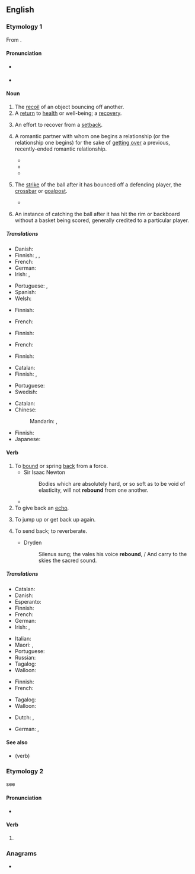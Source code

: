 ==English==

===Etymology 1===
From {{etyl|fro|en}} {{m|fro|rebondir}}.

====Pronunciation====
* {{a|RP}} {{IPA|en|/ɹiˈbaʊnd/}}
* {{a|US}} {{IPA|en|/ˈɹibaʊnd/}}

====Noun====
{{en-noun}}

# The [[recoil]] of an object bouncing off another.
# A [[return]] to [[health]] or well-being; a [[recovery]].
#: {{ux|en|I am on the '''rebound'''.}}
# An effort to recover from a [[setback]].
# {{lb|en|colloquial}} A romantic partner with whom one begins a relationship (or the relationship one begins) for the sake of [[get over|getting over]] a previous, recently-ended romantic relationship.
#* {{quote-book|en|year=2008|title=Proceed with Caution: Life's a Journey|author=Craig Ainsworth|passage=What if she was a '''rebound''' after all and he didn't feel the same way for her anymore?|page=96|ISBN=1424186080}}
#* {{quote-book|en|year=2009|title=Nuthouse Love|author=Kenny Attaway|passage=Nika was dealt a terrible blow in finding she was a '''rebound''' and that Steve was still madly in love with his ex and that their love affair was sparked out of retaliation[.]|page=154|ISBN=1449044549}}
#* {{quote-book|en|year=2010|title=Sixty, Sex, & Tango: Confessions of a Beatnik Boomer|author=Joan Moran|passage=Sure, he was a '''rebound''', but he was a respectable '''rebound'''. Then, the '''rebound''' broke up with me.|page=43|ISBN=1450232817}}
# {{lb|en|sports}} The [[strike]] of the ball after it has bounced off a defending player, the [[crossbar]] or [[goalpost]].
#* {{quote-journal
|en
|date=December 28, 2010
|author=Kevin Darling
|title=West Brom 1 - 3 Blackburn
|work=BBC
|url=http://news.bbc.co.uk/sport1/hi/football/eng_prem/9308862.stm
|page=
|passage=The inevitable Baggies onslaught followed as substitute Simon Cox saw his strike excellently parried by keeper Bunn, with Cox heading the '''rebound''' down into the ground and agonisingly over the bar.}}
# {{lb|en|basketball}} An instance of catching the ball after it has hit the rim or backboard without a basket being scored, generally credited to a particular player.

=====Translations=====
{{trans-top|recoil of an object bouncing off another}}
* Danish: {{t|da|tilbagestuds|n}}
* Finnish: {{t|fi|kimpoaminen}}, {{t|fi|pomppaaminen}}, {{t+|fi|pomppu}}
* French: {{t+|fr|rebond|m}}
* German: {{t|de|Rückprall|m}}
* Irish: {{t|ga|athléim|f}}, {{t|ga|athphreab|f}}
{{trans-mid}}
* Portuguese: {{t+|pt|rebote|m}}, {{t|pt|rebatida|f}}
* Spanish: {{t+|es|rebote}}
* Welsh: {{t|cy|adlam|m}}
{{trans-bottom}}

{{trans-top|return to health}}
* Finnish: {{t+|fi|toipuminen}}
{{trans-mid}}
* French: {{t+|fr|guérison|f}}
{{trans-bottom}}

{{trans-top|effort to recover from a setback}}
* Finnish: {{t+|fi|toipuminen}}
{{trans-mid}}
* French: {{t+|fr|rétablissement|m}}
{{trans-bottom}}

{{trans-top|romantic partner, for the sake of recovery}}
* Finnish: {{t+|fi|lohdutuspalkinto}}
{{trans-mid}}
{{trans-bottom}}

{{trans-top|the strike of the ball}}
* Catalan: {{t+|ca|rebot|m}}
* Finnish: {{t|fi|paluupallo}} {{qualifier|soccer/football}}, {{t|fi|paluukiekko}} {{qualifier|ice hockey}}
{{trans-mid}}
* Portuguese: {{t+|pt|rebote|m}}
* Swedish: {{t+|sv|retur|c}}
{{trans-bottom}}

{{trans-top|in basketball}}
* Catalan: {{t+|ca|rebot|m}}
* Chinese:
*: Mandarin: {{t+|cmn|籃板球|sc=Hani}}, {{t+|cmn|篮板球|tr=lánbǎnqiú|sc=Hani}}
{{trans-mid}}
* Finnish: {{t+|fi|levypallo}}
* Japanese: {{t|ja|リバウンド|tr=ribaundo}}
{{trans-bottom}}

====Verb====
{{en-verb}}

# To [[bound]] or spring [[back]] from a force.
#* Sir Isaac Newton
#*: Bodies which are absolutely hard, or so soft as to be void of elasticity, will not '''rebound''' from one another.
#* {{quote-journal
|en
|date=August 23, 2012
|author=Alasdair Lamont
|title=Hearts 0-1 Liverpool
|work=BBC Sport
|url=http://www.bbc.co.uk/sport/0/football/19279553
|page=
|passage=Martin Kelly fired in a dangerous cross and the Hearts defender looked on in horror as the ball '''rebounded''' off him and into the net.}}
# To give back an [[echo]].
#: {{rfquotek|en|T. Warton}}
# {{lb|en|figuratively}} To jump up or get back up again.
#: {{rfquotek|en|Alexander Pope}}
# {{lb|en|transitive}} To send back; to reverberate.
#* Dryden
#*: Silenus sung; the vales his voice '''rebound''', / And carry to the skies the sacred sound.

=====Translations=====
{{trans-top|To bound or spring back from a force}}
* Catalan: {{t+|ca|rebotre}}
* Danish: {{t|da|studse}}
* Esperanto: {{t|eo|resalti}}
* Finnish: {{t+|fi|kimmota}}
* French: {{t+|fr|rebondir}}
* German: {{t|de|zurückprallen}}
* Irish: {{t|ga|athléim}}, {{t|ga|athphreab}}
{{trans-mid}}
* Italian: {{t+|it|rimbalzare}}
* Maori: {{t|mi|tāwhana}}, {{t|mi|turapa}}
* Portuguese: {{t+|pt|rebater}}
* Russian: {{t+|ru|отскакивать}}
* Tagalog: {{t|tl|tumalbog}}
* Walloon: {{t+|wa|ridjibler}}
{{trans-bottom}}

{{trans-top|To jump up or get back up again}}
* Finnish: {{t|fi|ponnahtaa}}
* French: {{t+|fr|rebondir}}
{{trans-mid}}
* Tagalog: {{t|tl|tumalbog}}
* Walloon: {{t+|wa|rispiter}}
{{trans-bottom}}

{{checktrans-top}}
* Dutch: {{t+check|nl|terugspringen}}, {{t+check|nl|stuiteren}}
{{trans-mid}}
* German: {{t-check|de|abprallen}}, {{t-check|de|sich erholen}}
{{trans-bottom}}

====See also====
* {{l|en|bound}} (verb)

===Etymology 2===
see {{m|en|rebind}}

====Pronunciation====
* {{IPA|en|/ˈɹibɑʊnd/}}

====Verb====
{{head|en|verb form}}

# {{en-past of|rebind}}

===Anagrams===
* {{anagrams|en|a=bdenoru|bounder|unbored|unrobed}}